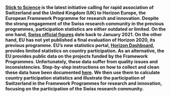 __[Stick to Science](https://stick-to-science.eu) is the latest initiative calling for rapid association of Switzerland and the United Kingdom (UK) to Horizon Europe, the European Framework Programme for research and innovation. Despite the strong engagement of the Swiss research community in the previous programmes, participation statistics are either outdated or limited.  On the one hand, [Swiss official figures](https://www.sbfi.admin.ch/sbfi/en/home/research-and-innovation/international-cooperation-r-and-i/eu-framework-programmes-for-research/f-f-swiss-participation.html) date back to January 2021. On the other hand, EU has not yet published a final evaluation of Horizon 2020, its previous programme.  EU's new statistics portal, [Horizon Dashboard](https://webgate.ec.europa.eu/dashboard), provides limited statistics on country participation. As an alternative, the EU provides public data on the projects funded by the Framework Programmes.  Unfortunately, these data suffer from quality issues and inconsistencies. Step-by-step instructions on how to collect and clean these data have been documented [here](https://zambujo.github.io/swissparticipation/data-gathering.html).  We then use them to calculate country participation statistics and illustrate the participation of Switzerland in the Framework Programmes for research and innovation, focusing on the participation of the Swiss research community.__
